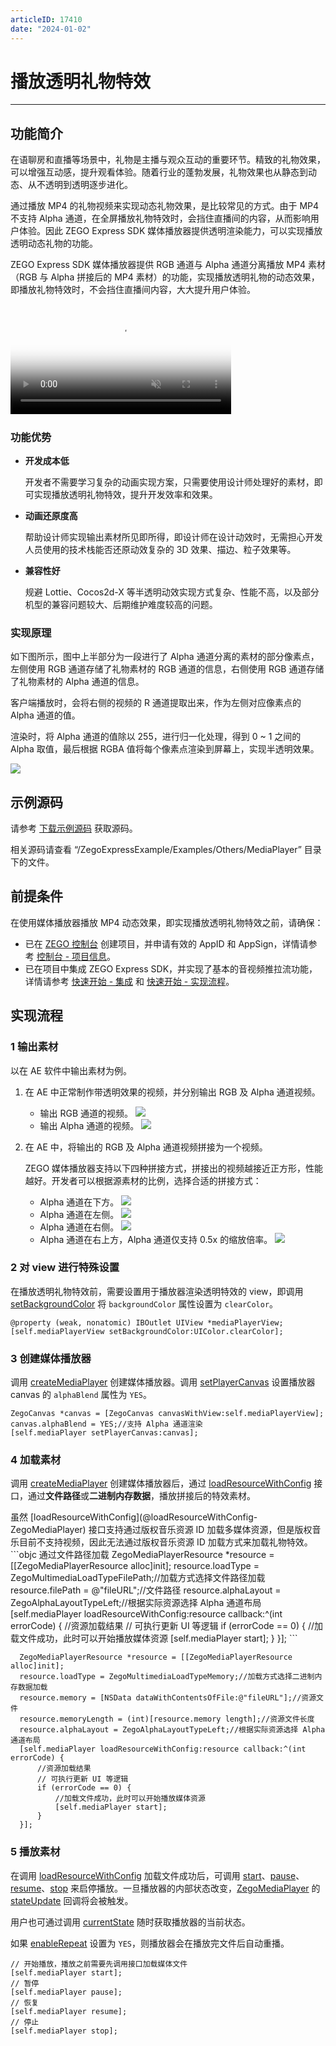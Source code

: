 ```yaml
---
articleID: 17410
date: "2024-01-02"
---
```

# 播放透明礼物特效

- - -
## 功能简介

在语聊房和直播等场景中，礼物是主播与观众互动的重要环节。精致的礼物效果，可以增强互动感，提升观看体验。随着行业的蓬勃发展，礼物效果也从静态到动态、从不透明到透明逐步进化。

通过播放 MP4 的礼物视频来实现动态礼物效果，是比较常见的方式。由于 MP4 不支持 Alpha 通道，在全屏播放礼物特效时，会挡住直播间的内容，从而影响用户体验。因此 ZEGO Express SDK 媒体播放器提供透明渲染能力，可以实现播放透明动态礼物的功能。

ZEGO Express SDK 媒体播放器提供 RGB 通道与 Alpha 通道分离播放 MP4 素材（RGB 与 Alpha 拼接后的 MP4 素材）的功能，实现播放透明礼物的动态效果，即播放礼物特效时，不会挡住直播间内容，大大提升用户体验。

<video poster="https://storage.zego.im/sdk-doc/Pics/Express/gift_special_effects.png" src="https://storage.zego.im/sdk-doc/doc/video/Express_Video_SDK/gift_special_effects.mp4" width="70%" muted="true" loop="true" autoplay="autoplay" preload="auto" nocontrols></video>

### 功能优势

- **开发成本低**

    开发者不需要学习复杂的动画实现方案，只需要使用设计师处理好的素材，即可实现播放透明礼物特效，提升开发效率和效果。

- **动画还原度高**

    帮助设计师实现输出素材所见即所得，即设计师在设计动效时，无需担心开发人员使用的技术栈能否还原动效复杂的 3D 效果、描边、粒子效果等。

- **兼容性好**

    规避 Lottie、Cocos2d-X 等半透明动效实现方式复杂、性能不高，以及部分机型的兼容问题较大、后期维护难度较高的问题。

### 实现原理

如下图所示，图中上半部分为一段进行了 Alpha 通道分离的素材的部分像素点，左侧使用 RGB 通道存储了礼物素材的 RGB 通道的信息，右侧使用 RGB 通道存储了礼物素材的 Alpha 通道的信息。

客户端播放时，会将右侧的视频的 R 通道提取出来，作为左侧对应像素点的 Alpha 通道的值。

渲染时，将 Alpha 通道的值除以 255，进行归一化处理，得到 0 ~ 1 之间的 Alpha 取值，最后根据 RGBA 值将每个像素点渲染到屏幕上，实现半透明效果。

<Frame width="512" height="auto" caption=""><img src="https://storage.zego.im/sdk-doc/Pics/Express/RGBtoRGBA.jpeg" /></Frame>


## 示例源码


请参考 [下载示例源码](!DownloadDemo/DownloadDemo) 获取源码。

相关源码请查看 “/ZegoExpressExample/Examples/Others/MediaPlayer” 目录下的文件。


## 前提条件

在使用媒体播放器播放 MP4 动态效果，即实现播放透明礼物特效之前，请确保：

- 已在 [ZEGO 控制台](https://console.zego.im) 创建项目，并申请有效的 AppID 和 AppSign，详情请参考 [控制台 - 项目信息](/console/project-info)。
- 已在项目中集成 ZEGO Express SDK，并实现了基本的音视频推拉流功能，详情请参考 [快速开始 - 集成](!Integration/SDK_Integration) 和 [快速开始 - 实现流程](!Integration/Solution_Implementation)。




## 实现流程

### 1 输出素材

以在 AE 软件中输出素材为例。

1. 在 AE 中正常制作带透明效果的视频，并分别输出 RGB 及 Alpha 通道视频。
    - 输出 RGB 通道的视频。
        <Frame width="512" height="auto" caption=""><img src="https://storage.zego.im/sdk-doc/Pics/Express/output_RGB.jpeg" /></Frame>
    - 输出 Alpha 通道的视频。
        <Frame width="512" height="auto" caption=""><img src="https://storage.zego.im/sdk-doc/Pics/Express/output_Alpha.jpeg" /></Frame>


2. 在 AE 中，将输出的 RGB 及 Alpha 通道视频拼接为一个视频。

    ZEGO 媒体播放器支持以下四种拼接方式，拼接出的视频越接近正方形，性能越好。开发者可以根据源素材的比例，选择合适的拼接方式：
    - Alpha 通道在下方。
        <Frame width="512" height="auto" caption=""><img src="https://storage.zego.im/sdk-doc/Pics/Express/RGB_up_Alpha.jpeg" /></Frame>
    - Alpha 通道在左侧。
        <Frame width="512" height="auto" caption=""><img src="https://storage.zego.im/sdk-doc/Pics/Express/Alpha_RGB.jpeg" /></Frame>
    - Alpha 通道在右侧。
        <Frame width="512" height="auto" caption=""><img src="https://storage.zego.im/sdk-doc/Pics/Express/RGB_Alpha.jpeg" /></Frame>
    - Alpha 通道在右上方，Alpha 通道仅支持 0.5x 的缩放倍率。
        <Frame width="512" height="auto" caption=""><img src="https://storage.zego.im/sdk-doc/Pics/Express/RGB_Alpharighttop.jpeg" /></Frame>



### 2 对 view 进行特殊设置

在播放透明礼物特效前，需要设置用于播放器渲染透明特效的 view，即调用 [setBackgroundColor](@setBackgroundColor) 将 `backgroundColor` 属性设置为 `clearColor`。

```oc
@property (weak, nonatomic) IBOutlet UIView *mediaPlayerView;
[self.mediaPlayerView setBackgroundColor:UIColor.clearColor];
```

### 3 创建媒体播放器

调用 [createMediaPlayer](@createMediaPlayer) 创建媒体播放器。调用 [setPlayerCanvas](@setPlayerCanvas-ZegoMediaPlayer) 设置播放器 canvas 的 `alphaBlend` 属性为 `YES`。

```oc
ZegoCanvas *canvas = [ZegoCanvas canvasWithView:self.mediaPlayerView];
canvas.alphaBlend = YES;//支持 Alpha 通道渲染
[self.mediaPlayer setPlayerCanvas:canvas];
```

### 4 加载素材

调用 [createMediaPlayer](@createMediaPlayer) 创建媒体播放器后，通过 [loadResourceWithConfig](@loadResourceWithConfig-ZegoMediaPlayer) 接口，通过**文件路径**或**二进制内存数据**，播放拼接后的特效素材。

<Warning title="注意">
虽然 [loadResourceWithConfig](@loadResourceWithConfig-ZegoMediaPlayer) 接口支持通过版权音乐资源 ID 加载多媒体资源，但是版权音乐目前不支持视频，因此无法通过版权音乐资源 ID 加载方式来加载礼物特效。
</Warning>


<CodeGroup>
```objc 通过文件路径加载
  ZegoMediaPlayerResource *resource = [[ZegoMediaPlayerResource alloc]init];
  resource.loadType = ZegoMultimediaLoadTypeFilePath;//加载方式选择文件路径加载
  resource.filePath = @"fileURL";//文件路径
  resource.alphaLayout = ZegoAlphaLayoutTypeLeft;//根据实际资源选择 Alpha 通道布局
  [self.mediaPlayer loadResourceWithConfig:resource callback:^(int errorCode) {
      //资源加载结果
      // 可执行更新 UI 等逻辑
      if (errorCode == 0) {
          //加载文件成功，此时可以开始播放媒体资源
          [self.mediaPlayer start];
      }
  }];
  ```

```objc 通过二进制内存数据加载
  ZegoMediaPlayerResource *resource = [[ZegoMediaPlayerResource alloc]init];
  resource.loadType = ZegoMultimediaLoadTypeMemory;//加载方式选择二进制内存数据加载
  resource.memory = [NSData dataWithContentsOfFile:@"fileURL"];//资源文件
  resource.memoryLength = (int)[resource.memory length];//资源文件长度
  resource.alphaLayout = ZegoAlphaLayoutTypeLeft;//根据实际资源选择 Alpha 通道布局
  [self.mediaPlayer loadResourceWithConfig:resource callback:^(int errorCode) {
      //资源加载结果
      // 可执行更新 UI 等逻辑
      if (errorCode == 0) {
          //加载文件成功，此时可以开始播放媒体资源
          [self.mediaPlayer start];
      }
  }];
  ```
</CodeGroup>

### 5 播放素材

在调用 [loadResourceWithConfig](@loadResourceWithConfig-ZegoMediaPlayer) 加载文件成功后，可调用 [start](@start-ZegoMediaPlayer)、[pause](@pause-ZegoMediaPlayer)、[resume](@resume-ZegoMediaPlayer)、[stop](@stop-ZegoMediaPlayer) 来启停播放。一旦播放器的内部状态改变，[ZegoMediaPlayer](@-ZegoMediaPlayer) 的 [stateUpdate](https://doc-zh.zego.im/article/api?doc=Express_Video_SDK_API~objective-c_ios~protocol~ZegoMediaPlayerEventHandler) 回调将会被触发。

用户也可通过调用 [currentState](@currentState-ZegoMediaPlayer) 随时获取播放器的当前状态。

如果 [enableRepeat](@enableRepeat-ZegoMediaPlayer) 设置为 `YES`，则播放器会在播放完文件后自动重播。

```objc
// 开始播放，播放之前需要先调用接口加载媒体文件
[self.mediaPlayer start];
// 暂停
[self.mediaPlayer pause];
// 恢复
[self.mediaPlayer resume];
// 停止
[self.mediaPlayer stop];
```
